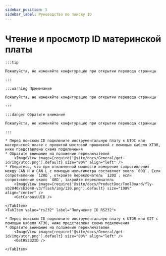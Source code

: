 ```yaml
---
sidebar_position: 5
sidebar_label: Руководство по поиску ID
---
```











# Чтение и просмотр ID материнской платы

    :::tip

    Пожалуйста, не изменяйте конфигурацию при открытии перевода страницы

    :::

    :::warning Примечание

    Пожалуйста, не изменяйте конфигурацию при открытии перевода страницы

    :::

    :::danger Обратите внимание

    Пожалуйста, не изменяйте конфигурацию при открытии перевода страницы

    :::

<Tabs>
    <TabItem value="can" label="Получение UUID CANBus">

    * Перед поиском ID подключите инструментальную плату к UTOC или материнской плате с прошитой мостовой прошивкой с помощью кабеля XT30, ниже представлена схема подключения
    * Обратите внимание на положение переключателей
        <ImageView image={require('@site/docs/General/get-id/img/utoc.png').default} size="80%" align="left" />
    * Убедитесь, что при отключенной мощности измерение сопротивления между CAN H и CAN L с помощью мультиметра составляет около `60Ω`. Если сопротивление `120Ω`, откройте переключатель `120Ω`; если сопротивление около `40Ω`, закройте переключатель
        <ImageView image={require('@site/docs/ProductDoc/ToolBoard/fly-sb2040/sb2040-v3/flash/img/120.png').default} size="100%" align="center" />   
        <GetCanbusUUID />

    </TabItem>
    <TabItem value="rs232" label="Получение ID RS232">

    * Перед поиском ID подключите инструментальную плату к UTOR или G2T с помощью кабеля XT30, ниже представлена схема подключения
    * Обратите внимание на положение переключателей
        <ImageView image={require('@site/docs/General/get-id/img/utor.png').default} size="80%" align="left" />              
        <GetRS232ID />

    </TabItem>
</Tabs>